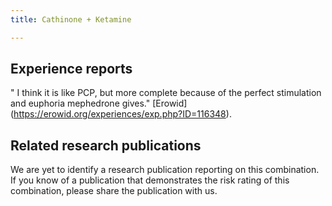---
title: Cathinone + Ketamine

---

## Experience reports

" I think it is like PCP, but more complete because of the perfect stimulation and euphoria mephedrone gives." [Erowid] (https://erowid.org/experiences/exp.php?ID=116348).


## Related research publications

We are yet to identify a research publication reporting on this combination. If you know of a publication that demonstrates the risk rating of this combination, please share the publication with us.



